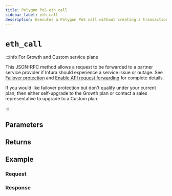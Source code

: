 ```yaml
---
title: Polygon PoS eth_call
sidebar_label: eth_call
description: Executes a Polygon PoS call without creating a transaction.
---
```




# `eth_call`

<Description />

:::info For Growth and Custom service plans

This JSON-RPC method allows a request to be forwarded to a partner service provider if Infura should
experience a service issue or outage. See [Failover protection](../../../concepts/failover-protection.md)
and [Enable API request forwarding](../../../how-to/enable-api-forwarding.md)
for complete details.

If you would like failover protection but don't qualify under your current plan, then either
self-upgrade to the Growth plan or contact a sales representative to upgrade to a Custom plan.

:::

## Parameters


<Params />

## Returns


<Returns />

## Example


<Example />

### Request


<Request />

### Response


<Response />
